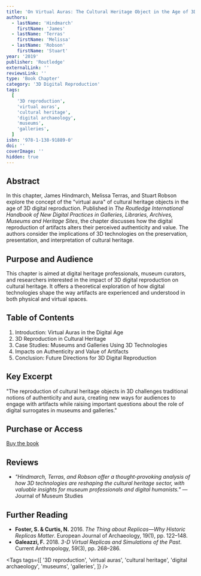 ```yaml
---
title: 'On Virtual Auras: The Cultural Heritage Object in the Age of 3D Digital Reproduction'
authors:
  - lastName: 'Hindmarch'
    firstName: 'James'
  - lastName: 'Terras'
    firstName: 'Melissa'
  - lastName: 'Robson'
    firstName: 'Stuart'
year: '2019'
publisher: 'Routledge'
externalLink: ''
reviewsLink: ''
type: 'Book Chapter'
category: '3D Digital Reproduction'
tags:
  [
    '3D reproduction',
    'virtual auras',
    'cultural heritage',
    'digital archaeology',
    'museums',
    'galleries',
  ]
isbn: '978-1-138-91889-0'
doi: ''
coverImage: ''
hidden: true
---
```


## Abstract

In this chapter, James Hindmarch, Melissa Terras, and Stuart Robson explore the concept of the "virtual aura" of cultural heritage objects in the age of 3D digital reproduction. Published in _The Routledge International Handbook of New Digital Practices in Galleries, Libraries, Archives, Museums and Heritage Sites_, the chapter discusses how the digital reproduction of artifacts alters their perceived authenticity and value. The authors consider the implications of 3D technologies on the preservation, presentation, and interpretation of cultural heritage.

## Purpose and Audience

This chapter is aimed at digital heritage professionals, museum curators, and researchers interested in the impact of 3D digital reproduction on cultural heritage. It offers a theoretical exploration of how digital technologies shape the way artifacts are experienced and understood in both physical and virtual spaces.

## Table of Contents

1. Introduction: Virtual Auras in the Digital Age
2. 3D Reproduction in Cultural Heritage
3. Case Studies: Museums and Galleries Using 3D Technologies
4. Impacts on Authenticity and Value of Artifacts
5. Conclusion: Future Directions for 3D Digital Reproduction

## Key Excerpt

"The reproduction of cultural heritage objects in 3D challenges traditional notions of authenticity and aura, creating new ways for audiences to engage with artifacts while raising important questions about the role of digital surrogates in museums and galleries."

## Purchase or Access

[Buy the book](https://www.routledge.com/The-Routledge-International-Handbook-of-New-Digital-Practices-in-Galleries/Lewi-Smith-Cooke-vom-Lehn/p/book/9781138918890)

## Reviews

- _"Hindmarch, Terras, and Robson offer a thought-provoking analysis of how 3D technologies are reshaping the cultural heritage sector, with valuable insights for museum professionals and digital humanists."_ — Journal of Museum Studies

## Further Reading

- **Foster, S. & Curtis, N.** 2016. _The Thing about Replicas—Why Historic Replicas Matter_. European Journal of Archaeology, 19(1), pp. 122–148.
- **Galeazzi, F.** 2018. _3-D Virtual Replicas and Simulations of the Past_. Current Anthropology, 59(3), pp. 268–286.

<Tags
  tags={[
    '3D reproduction',
    'virtual auras',
    'cultural heritage',
    'digital archaeology',
    'museums',
    'galleries',
  ]}
/>
